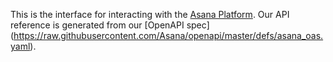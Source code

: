 This is the interface for interacting with the [Asana Platform](https://developers.asana.com). Our API reference is generated from our [OpenAPI spec] (https://raw.githubusercontent.com/Asana/openapi/master/defs/asana_oas.yaml).